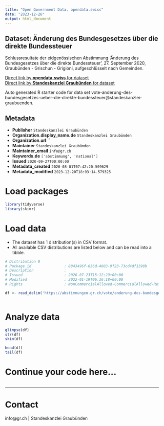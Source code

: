 ```yaml
---
title: "Open Government Data, opendata.swiss"
date: "2023-12-26"
output: html_document
---
```


## Dataset: Änderung des Bundesgesetzes über die direkte Bundessteuer

Schlussresultate der eidgenössischen Abstimmung 'Änderung des Bundesgesetzes über die direkte Bundessteuer', 27. September 2020, Graubünden - Grischun - Grigioni, aufgeschlüsselt nach Gemeinden.

[Direct link by **opendata.swiss** for dataset](https://opendata.swiss/de/dataset/anderung-des-bundesgesetzes-uber-die-direkte-bundessteuer)<br>
[Direct link by **Standeskanzlei Graubünden** for dataset](https://abstimmungen.gr.ch/vote/anderung-des-bundesgesetzes-ueber-die-direkte-bundessteuer/data)

Auto generated R starter code for data set vote-anderung-des-bundesgesetzes-ueber-die-direkte-bundessteuer@standeskanzlei-graubuenden.

## Metadata

- **Publisher** `Standeskanzlei Graubünden`
- **Organization.display_name.de** `Standeskanzlei Graubünden`
- **Organization.url** ``
- **Maintainer** `Standeskanzlei Graubünden`
- **Maintainer_email** `info@gr.ch`
- **Keywords.de** `['abstimmung', 'national']`
- **Issued** `2020-09-27T00:00:00`
- **Metadata_created** `2020-08-01T07:42:20.509629`
- **Metadata_modified** `2023-12-20T18:03:14.579325`


# Load packages

```r

library(tidyverse)
library(skimr)

```

# Load data

-   The dataset has 1 distribution(s) in CSV format.
-   All available CSV distributions are listed below and can be read into a tibble.

```r

# Distribution 0
# Package_id               : 8843496f-636d-4003-9f23-73cd4df1398b
# Description              : 
# Issued                   : 2020-07-23T15:12:29+00:00
# Modified                 : 2022-01-19T06:36:18+00:00
# Rights                   : NonCommercialAllowed-CommercialAllowed-ReferenceRequired

df <- read_delim('https://abstimmungen.gr.ch/vote/anderung-des-bundesgesetzes-ueber-die-direkte-bundessteuer/data-csv')



```

# Analyze data

```r

glimpse(df)
str(df)
skim(df)

head(df)
tail(df)

```

# Continue your code here...

```r

```

------------------------------------------------------------------------

# Contact

info@gr.ch | Standeskanzlei Graubünden
